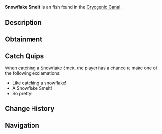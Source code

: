 {{FishInfobox
|image          = Snowflake Smelt.png
|rarity         = Uncommon
|sea            = First Sea
|location       = [[Cryogenic Canal]]
|sublocation    = 
|sources        = Fishing Rod
|radar_location = 
|xp             = 95
|weather        = 
|time           = Day
|season         = Winter
|bait           = Flakes
|base_weight    = 2
|base_value     = 180
|weight_range   = 1
|base_chance    = 60
|base_resil     = 65
}}
'''Snowflake Smelt''' is an {{Rarity|Uncommon}} fish found in the [[Cryogenic Canal]].

== Description ==
{{Description|Slender fish with shimmering, iridescent scales resembling snowflakes/falling snow.|Bestiary Entry}}

== Obtainment ==
{{Description|Active during snowfall in the canal.|Bestiary Hint}}
{{Fish Availability|
Cryogenic Canal
|top_rods      = 
Azure Of Lagoon\177092.43\27616.94;
Free Spirit Rod\176208.87\24968.37;
Trident Rod\171722.83\20033.29;
Firefly Rod\169962.34\32935.15;
Leviathan's Fang Rod\167354.63\27503.81;
Training Rod\155092.59\39155.71;
Flimsy Rod\107640.02\22404.26;
Resourceful Rod\151580.91\19168.9;
Nocturnal Rod\115238.8\84075.39;
Adventurer's Rod\157031.39\30041.43;
No-Life Rod\165750.68\28352.35;
Depthseeker Rod\158515.86\21925.79;
Verdant Shear Rod\158283.73\24001.3;
Avalanche Rod\156093.51\19653.13;
Blazebringer Rod\155098.58\25503.48;
Zeus Rod\153952.53\23932.72;
Challenger's Rod\151058.92\25731.8;
Volcanic Rod\150300.9\18162.82;
Seraphic Rod\143145.36\28095.86;
Rod Of The Depths\140677.16\23292.6;
Ethereal Prism Rod\139564.88\0;
Astralhook Rod\139048.33\0;
Rod Of The Forgotten Fang\138797.45\25650.22;
Rod Of The Exalted One\130233.93\21881.7;
Steady Rod\73276.82\9970.84
|recommended   = Trident Rod
}}

== Catch Quips ==
When catching a Snowflake Smelt, the player has a chance to make one of the following exclamations:
* Like catching a snowflake!
* A Snowflake Smelt!
* So pretty!

== Change History ==
{{Change History|{{subst:Current Version}}}}

== Navigation ==
{{Fish Navbox|Cryogenic Canal}}